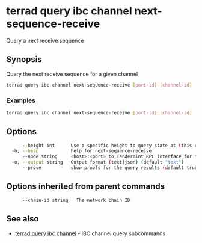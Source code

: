 # terrad query ibc channel next-sequence-receive

Query a next receive sequence

## Synopsis

Query the next receive sequence for a given channel

```sh Terrad
terrad query ibc channel next-sequence-receive [port-id] [channel-id] [flags]
```

### Examples

```sh Terrad
terrad query ibc channel next-sequence-receive [port-id] [channel-id]
```

## Options

```sh Terrad
      --height int      Use a specific height to query state at (this can error if the node is pruning state)
  -h, --help            help for next-sequence-receive
      --node string     <host>:<port> to Tendermint RPC interface for this chain (default "tcp://localhost:26657")
  -o, --output string   Output format (text|json) (default "text")
      --prove           show proofs for the query results (default true)
```

## Options inherited from parent commands

```
      --chain-id string   The network chain ID
```

## See also

* [terrad query ibc channel](terrad_query_ibc_channel.mdx)	 - IBC channel query subcommands


